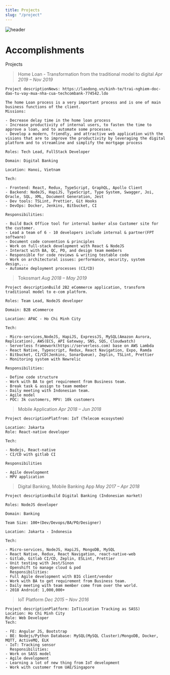 ---
title: Projects
slug: "/project"
---

![header](./project-banner.png)

# Accomplishments

Projects

> Home Loan - Transformation from the traditional model to digital _Apr 2019 – Nov 2019_

```
Project descriptionNews: https://laodong.vn/kinh-te/trai-nghiem-doc-dao-tu-vay-mua-nha-cua-techcombank-774542.ldo

The home Loan process is a very important process and is one of main business functions of the client.
Missions:

- Decrease delay time in the home loan process
- Increase productivity of internal users, to fasten the time to approve a loan, and to automate some processes.
- Develop a modern, friendly, and attractive web application with the visions that are to improve the productivity by leveraging the digital platform and to streamline and simplify the mortgage process

Roles: Tech Lead, FullStack Developer

Domain: Digital Banking

Location: Hanoi, Vietnam

Tech:

- Frontend: React, Redux, TypeScript, GraphQL, Apollo Client
- Backend: NodeJS, HapiJS, TypeScript, Type System, Swagger, Joi, Oracle, SQL, XML, Document Generation, Jest
- Dev tools: TSLint, Prettier, Git Hooks
- DevOps: Docker, Jenkins, Bitbucket, CI

Responsibilities:

- Build Back Office tool for internal banker also Customer site for the customer.
- Lead a team of 6 - 10 developers include internal & partner(FPT software)
- Document code convention & principles
- Work on full-stack development with React & NodeJS
- Interact with BA, QC, PO, and design team members
- Responsible for code reviews & writing testable code
- Work on architectural issues: performance, security, system design,...
- Automate deployment processes (CI/CD)
```

> Tokosmart _Aug 2018 – May 2019_

```
Project descriptionBuild 2B2 eCommerce application, transform traditional model to e-com platform.

Roles: Team Lead, NodeJS developer

Domain: B2B eCommerce

Location: APAC - Ho Chi Minh City

Tech:

- Micro-services,NodeJS, HapiJS, ExpressJS, MySQL(Amazon Aurora, Replication), AWS(ECS, API Gateway, SNS, SQS, Cloudwatch)
- Serverless framework(https://serverless.com) base on AWS Lambda
- React Native, Typescript, Redux, React Navigation, Expo, Ramda
- Bitbucket, CI/CD(Jenkins, SonarQueue), Zeplin, TSLint, Prettier
- Monitoring system with Newrelic

Responsibilities:

- Define code structure
- Work with BA to get requirement from Business team.
- Break task & assign to team member
- Daily meeting with Indonesian team.
- Agile model
- POC: 3k customers, MPV: 10k customers
```

> Mobile Application _Apr 2018 – Jun 2018_

```
Project descriptionPlatfrom: IoT (Telecom ecosystem)

Location: Jakarta
Role: React-native developer

Tech:

- Nodejs, React-native
- CI/CD with gitlab CI

Responsibilities

- Agile development
- MPV application
```

> Digital Banking, Mobile Banking App _May 2017 – Apr 2018_

```
Project descriptionBuild Digital Banking (Indonesian market)

Roles: NodeJS developer

Domain: Banking

Team Size: 100+(Dev/Devops/BA/PO/Designer)

Location: Jakarta - Indonesia

Tech:

- Micro-services, NodeJS, HapiJS, MongoDB, MySQL
- React Native, Redux, React Navigation, react-native-web
- Gitlab, Gitlab CI/CD, Zeplin, ESLint, Prettier
- Unit testing with Jest/Sinon
- Openshift to manage cloud & pod
  Responsibilities:
- Full Agile development with BIG client/vendor
- Work with BA to get requirement from Business team.
- Daily meeting with team member come from over the world.
- 2018 Android: 1,000,000+
```

> IoT Platform _Dec 2015 – Nov 2016_

```
Project descriptionPlatform: IoT(Location Tracking as SASS)
Location: Ho Chi Minh City
Role: Web Developer
Tech:

- FE: Angular JS, Bootstrap
- BE: Nodejs/Python Database: MySQL(MySQL Cluster)/MongoDB, Docker, MQTT, ActiveMQ, ELK
- IoT: Tracking sensor
  Responsibilities:
- Work on SASS model
- Agile development
- Learning a lot of new thing from IoT development
- Work with customer from UAE/Singapore
```
